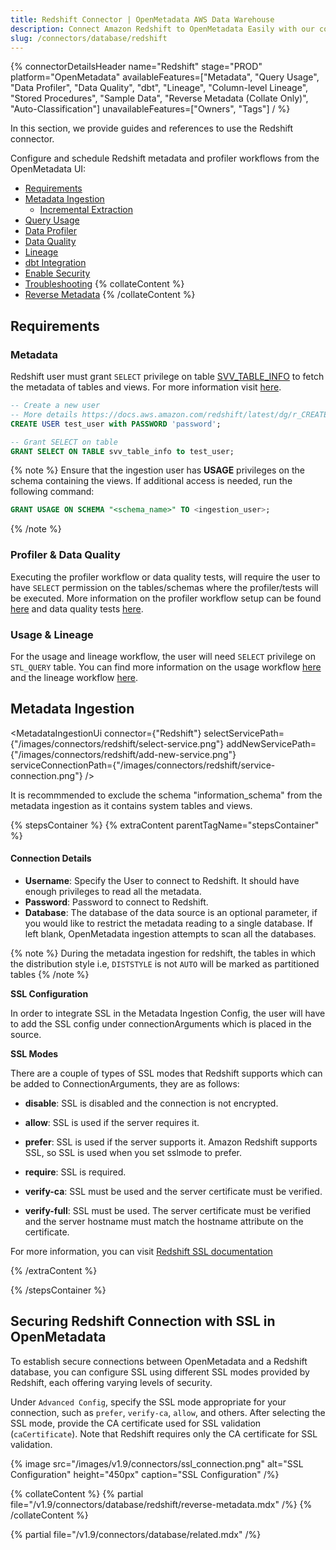 ```yaml
---
title: Redshift Connector | OpenMetadata AWS Data Warehouse
description: Connect Amazon Redshift to OpenMetadata Easily with our comprehensive database connector guide. Setup instructions, configuration tips, and metadata ext...
slug: /connectors/database/redshift
---
```








{% connectorDetailsHeader
name="Redshift"
stage="PROD"
platform="OpenMetadata"
availableFeatures=["Metadata", "Query Usage", "Data Profiler", "Data Quality", "dbt", "Lineage", "Column-level Lineage", "Stored Procedures", "Sample Data", "Reverse Metadata (Collate Only)", "Auto-Classification"]
unavailableFeatures=["Owners", "Tags"]
/ %}

In this section, we provide guides and references to use the Redshift connector.

Configure and schedule Redshift metadata and profiler workflows from the OpenMetadata UI:

- [Requirements](#requirements)
- [Metadata Ingestion](#metadata-ingestion)
    - [Incremental Extraction](/connectors/ingestion/workflows/metadata/incremental-extraction/redshift)
- [Query Usage](/connectors/ingestion/workflows/usage)
- [Data Profiler](/how-to-guides/data-quality-observability/profiler/workflow)
- [Data Quality](/how-to-guides/data-quality-observability/quality)
- [Lineage](/connectors/ingestion/lineage)
- [dbt Integration](/connectors/ingestion/workflows/dbt)
- [Enable Security](#securing-redshift-connection-with-ssl-in-openmetadata)
- [Troubleshooting](/connectors/database/redshift/troubleshooting)
{% collateContent %}
- [Reverse Metadata](#reverse-metadata)
{% /collateContent %}

<IngestionModeTiles yamlPath="/snippets/connectors/database/redshift/yaml" />

## Requirements

### Metadata
Redshift user must grant `SELECT` privilege on table [SVV_TABLE_INFO](https://docs.aws.amazon.com/redshift/latest/dg/r_SVV_TABLE_INFO.html) to fetch the metadata of tables and views. For more information visit [here](https://docs.aws.amazon.com/redshift/latest/dg/c_visibility-of-data.html).

```sql
-- Create a new user
-- More details https://docs.aws.amazon.com/redshift/latest/dg/r_CREATE_USER.html
CREATE USER test_user with PASSWORD 'password';

-- Grant SELECT on table
GRANT SELECT ON TABLE svv_table_info to test_user;
```

{% note %}
Ensure that the ingestion user has **USAGE** privileges on the schema containing the views. If additional access is needed, run the following command:  

```sql
GRANT USAGE ON SCHEMA "<schema_name>" TO <ingestion_user>;
```
{% /note %}

### Profiler & Data Quality
Executing the profiler workflow or data quality tests, will require the user to have `SELECT` permission on the tables/schemas where the profiler/tests will be executed. More information on the profiler workflow setup can be found [here](/how-to-guides/data-quality-observability/profiler/workflow) and data quality tests [here](/how-to-guides/data-quality-observability/quality).

### Usage & Lineage
For the usage and lineage workflow, the user will need `SELECT` privilege on `STL_QUERY` table. You can find more information on the usage workflow [here](/connectors/ingestion/workflows/usage) and the lineage workflow [here](/connectors/ingestion/workflows/lineage).

## Metadata Ingestion

<MetadataIngestionUi connector={"Redshift"} selectServicePath={"/images/connectors/redshift/select-service.png"} addNewServicePath={"/images/connectors/redshift/add-new-service.png"} serviceConnectionPath={"/images/connectors/redshift/service-connection.png"} />

It is recommmended to exclude the schema "information_schema" from the metadata ingestion as it contains system tables and views.

{% stepsContainer %}
{% extraContent parentTagName="stepsContainer" %}

#### Connection Details

- **Username**: Specify the User to connect to Redshift. It should have enough privileges to read all the metadata.
- **Password**: Password to connect to Redshift.
- **Database**: The database of the data source is an optional parameter, if you would like to restrict the metadata reading to a single database. If left blank, OpenMetadata ingestion attempts to scan all the databases.

{% note %}
During the metadata ingestion for redshift, the tables in which the distribution style i.e, `DISTSTYLE` is not `AUTO` will be marked as partitioned tables
{% /note %}

**SSL Configuration**

In order to integrate SSL in the Metadata Ingestion Config, the user will have to add the SSL config under connectionArguments which is placed in the source.

**SSL Modes**

There are a couple of types of SSL modes that Redshift supports which can be added to ConnectionArguments, they are as follows:
- **disable**: SSL is disabled and the connection is not encrypted.

- **allow**: SSL is used if the server requires it.

- **prefer**: SSL is used if the server supports it. Amazon Redshift supports SSL, so SSL is used when you set sslmode to prefer.

- **require**: SSL is required.

- **verify-ca**: SSL must be used and the server certificate must be verified.

- **verify-full**: SSL must be used. The server certificate must be verified and the server hostname must match the hostname attribute on the certificate.

For more information, you can visit [Redshift SSL documentation](https://docs.aws.amazon.com/redshift/latest/mgmt/connecting-ssl-support.html)

<AdvancedConfiguration />

{% /extraContent %}

<TestConnection />

<ConfigureIngestion />

<IngestionScheduleAndDeploy />

{% /stepsContainer %}

## Securing Redshift Connection with SSL in OpenMetadata

To establish secure connections between OpenMetadata and a Redshift database, you can configure SSL using different SSL modes provided by Redshift, each offering varying levels of security.

Under `Advanced Config`, specify the SSL mode appropriate for your connection, such as `prefer`, `verify-ca`, `allow`, and others. After selecting the SSL mode, provide the CA certificate used for SSL validation (`caCertificate`). Note that Redshift requires only the CA certificate for SSL validation.

{% image
  src="/images/v1.9/connectors/ssl_connection.png"
  alt="SSL Configuration"
  height="450px"
  caption="SSL Configuration" /%}

{% collateContent %}
{% partial file="/v1.9/connectors/database/redshift/reverse-metadata.mdx" /%}
{% /collateContent %}

{% partial file="/v1.9/connectors/database/related.mdx" /%}
